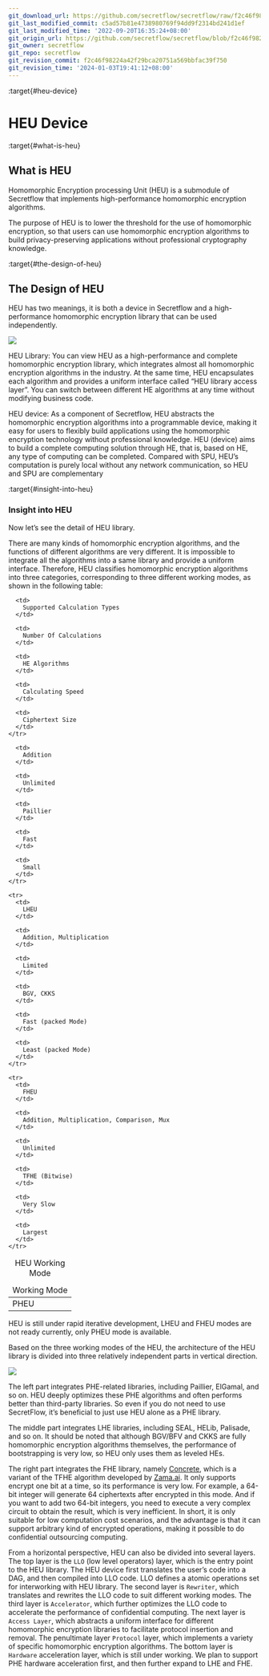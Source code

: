```yaml
---
git_download_url: https://github.com/secretflow/secretflow/raw/f2c46f98224a42f29bca20751a569bbfac39f750/docs/developer/design/heu.rst
git_last_modified_commit: c5ad57b81e4738980769f94dd9f2314bd241d1ef
git_last_modified_time: '2022-09-20T16:35:24+08:00'
git_origin_url: https://github.com/secretflow/secretflow/blob/f2c46f98224a42f29bca20751a569bbfac39f750/docs/developer/design/heu.rst
git_owner: secretflow
git_repo: secretflow
git_revision_commit: f2c46f98224a42f29bca20751a569bbfac39f750
git_revision_time: '2024-01-03T19:41:12+08:00'
---
```


:target{#heu-device}

# HEU Device

:target{#what-is-heu}

## What is HEU

Homomorphic Encryption processing Unit (HEU) is a submodule of Secretflow that implements high-performance homomorphic encryption algorithms.

The purpose of HEU is to lower the threshold for the use of homomorphic encryption, so that users can use homomorphic encryption algorithms to build privacy-preserving applications without professional cryptography knowledge.

:target{#the-design-of-heu}

## The Design of HEU

<style>
  {"\n    .red {color:#CC6600}\n    .blue {color:#6C8EBF}\n"}
</style>

HEU has two meanings, it is both a device in Secretflow and a high-performance homomorphic encryption library that can be used independently.

![](../../_assets/heu_layer.svg)

HEU Library: You can view HEU as a high-performance and complete homomorphic encryption library, which integrates almost all homomorphic encryption algorithms in the industry. At the same time, HEU encapsulates each algorithm and provides a uniform interface called “HEU library access layer”. You can switch between different HE algorithms at any time without modifying business code.

HEU device: As a component of Secretflow, HEU abstracts the homomorphic encryption algorithms into a programmable device, making it easy for users to flexibly build applications using the homomorphic encryption technology without professional knowledge. HEU (device) aims to build a complete computing solution through HE, that is, based on HE, any type of computing can be completed. Compared with SPU, HEU’s computation is purely local without any network communication, so HEU and SPU are complementary

:target{#insight-into-heu}

### Insight into HEU

Now let’s see the detail of HEU library.

There are many kinds of homomorphic encryption algorithms, and the functions of different algorithms are very different. It is impossible to integrate all the algorithms into a same library and provide a uniform interface. Therefore, HEU classifies homomorphic encryption algorithms into three categories, corresponding to three different working modes, as shown in the following table:

<table id="id1">
  <caption>
    HEU Working Mode
  </caption>

  <thead>
    <tr>
      <td>
        Working Mode
      </td>

      <td>
        Supported Calculation Types
      </td>

      <td>
        Number Of Calculations
      </td>

      <td>
        HE Algorithms
      </td>

      <td>
        Calculating Speed
      </td>

      <td>
        Ciphertext Size
      </td>
    </tr>
  </thead>

  <tbody>
    <tr>
      <td>
        PHEU
      </td>

      <td>
        Addition
      </td>

      <td>
        Unlimited
      </td>

      <td>
        Paillier
      </td>

      <td>
        Fast
      </td>

      <td>
        Small
      </td>
    </tr>

    <tr>
      <td>
        LHEU
      </td>

      <td>
        Addition, Multiplication
      </td>

      <td>
        Limited
      </td>

      <td>
        BGV, CKKS
      </td>

      <td>
        Fast (packed Mode)
      </td>

      <td>
        Least (packed Mode)
      </td>
    </tr>

    <tr>
      <td>
        FHEU
      </td>

      <td>
        Addition, Multiplication, Comparison, Mux
      </td>

      <td>
        Unlimited
      </td>

      <td>
        TFHE (Bitwise)
      </td>

      <td>
        Very Slow
      </td>

      <td>
        Largest
      </td>
    </tr>
  </tbody>
</table>

<Container type="note">
  HEU is still under rapid iterative development, LHEU and FHEU modes are not ready currently, only PHEU mode is available.
</Container>

Based on the three working modes of the HEU, the architecture of the HEU library is divided into three relatively independent parts in vertical direction.

![](../../_assets/heu_arch.png)

The left part integrates PHE-related libraries, including Paillier, ElGamal, and so on. HEU deeply optimizes these PHE algorithms and often performs better than third-party libraries. So even if you do not need to use SecretFlow, it’s beneficial to just use HEU alone as a PHE library.

The middle part integrates LHE libraries, including SEAL, HELib, Palisade, and so on. It should be noted that although BGV/BFV and CKKS are fully homomorphic encryption algorithms themselves, the performance of bootstrapping is very low, so HEU only uses them as leveled HEs.

The right part integrates the FHE library, namely [Concrete](https://github.com/zama-ai/concrete), which is a variant of the TFHE algorithm developed by [Zama.ai](https://www.zama.ai/). It only supports encrypt one bit at a time, so its performance is very low. For example, a 64-bit integer will generate 64 ciphertexts after encrypted in this mode. And if you want to add two 64-bit integers, you need to execute a very complex circuit to obtain the result, which is very inefficient. In short, it is only suitable for low computation cost scenarios, and the advantage is that it can support arbitrary kind of encrypted operations, making it possible to do confidential outsourcing computing.

From a horizontal perspective, HEU can also be divided into several layers. The top layer is the `LLO` (low level operators) layer, which is the entry point to the HEU library. The HEU device first translates the user’s code into a DAG, and then compiled into LLO code. LLO defines a atomic operations set for interworking with HEU library. The second layer is `Rewriter`, which translates and rewrites the LLO code to suit different working modes. The third layer is `Accelerator`, which further optimizes the LLO code to accelerate the performance of confidential computing. The next layer is `Access Layer`, which abstracts a uniform interface for different homomorphic encryption libraries to facilitate protocol insertion and removal. The penultimate layer `Protocol` layer, which implements a variety of specific homomorphic encryption algorithms. The bottom layer is `Hardware` acceleration layer, which is still under working. We plan to support PHE hardware acceleration first, and then further expand to LHE and FHE.
